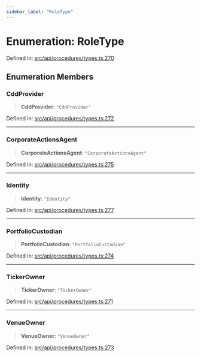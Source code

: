 ```yaml
---
sidebar_label: "RoleType"
---
```


# Enumeration: RoleType

Defined in: [src/api/procedures/types.ts:270](https://github.com/PolymeshAssociation/polymesh-sdk/blob/bee6a2fe7a8ce5db42a6982e793782182cde2153/src/api/procedures/types.ts#L270)

## Enumeration Members

### CddProvider

> **CddProvider**: `"CddProvider"`

Defined in: [src/api/procedures/types.ts:272](https://github.com/PolymeshAssociation/polymesh-sdk/blob/bee6a2fe7a8ce5db42a6982e793782182cde2153/src/api/procedures/types.ts#L272)

***

### CorporateActionsAgent

> **CorporateActionsAgent**: `"CorporateActionsAgent"`

Defined in: [src/api/procedures/types.ts:275](https://github.com/PolymeshAssociation/polymesh-sdk/blob/bee6a2fe7a8ce5db42a6982e793782182cde2153/src/api/procedures/types.ts#L275)

***

### Identity

> **Identity**: `"Identity"`

Defined in: [src/api/procedures/types.ts:277](https://github.com/PolymeshAssociation/polymesh-sdk/blob/bee6a2fe7a8ce5db42a6982e793782182cde2153/src/api/procedures/types.ts#L277)

***

### PortfolioCustodian

> **PortfolioCustodian**: `"PortfolioCustodian"`

Defined in: [src/api/procedures/types.ts:274](https://github.com/PolymeshAssociation/polymesh-sdk/blob/bee6a2fe7a8ce5db42a6982e793782182cde2153/src/api/procedures/types.ts#L274)

***

### TickerOwner

> **TickerOwner**: `"TickerOwner"`

Defined in: [src/api/procedures/types.ts:271](https://github.com/PolymeshAssociation/polymesh-sdk/blob/bee6a2fe7a8ce5db42a6982e793782182cde2153/src/api/procedures/types.ts#L271)

***

### VenueOwner

> **VenueOwner**: `"VenueOwner"`

Defined in: [src/api/procedures/types.ts:273](https://github.com/PolymeshAssociation/polymesh-sdk/blob/bee6a2fe7a8ce5db42a6982e793782182cde2153/src/api/procedures/types.ts#L273)
